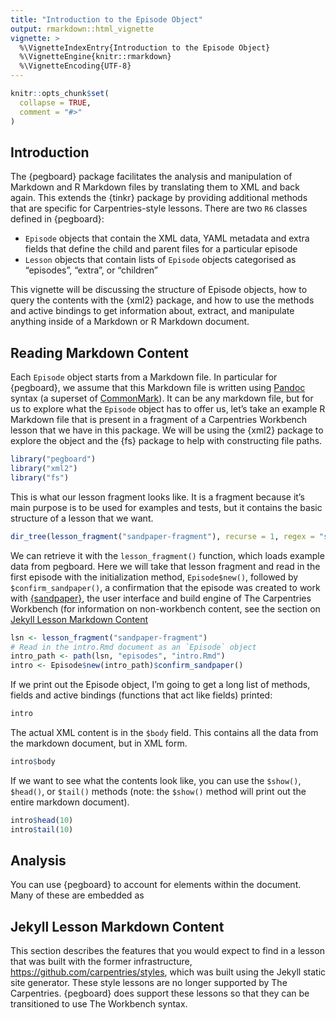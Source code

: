```yaml
---
title: "Introduction to the Episode Object"
output: rmarkdown::html_vignette
vignette: >
  %\VignetteIndexEntry{Introduction to the Episode Object}
  %\VignetteEngine{knitr::rmarkdown}
  %\VignetteEncoding{UTF-8}
---
```


```r
knitr::opts_chunk$set(
  collapse = TRUE,
  comment = "#>"
)
```

## Introduction

The {pegboard} package facilitates the analysis and manipulation of Markdown and
R Markdown files by translating them to XML and back again. This extends the
{tinkr} package by providing additional methods that are specific for 
Carpentries-style lessons. There are two `R6` classes defined in {pegboard}:

 - `Episode` objects that contain the XML data, YAML metadata and extra fields
   that define the child and parent files for a particular episode
 - `Lesson` objects that contain lists of `Episode` objects categorised as 
   "episodes", "extra", or "children"

This vignette will be discussing the structure of Episode objects, how to 
query the contents with the {xml2} package, and how to use the methods and 
active bindings to get information about, extract, and manipulate anything
inside of a Markdown or R Markdown document.

## Reading Markdown Content

Each `Episode` object starts from a Markdown file. In particular for {pegboard},
we assume that this Markdown file is written using
[Pandoc](https://pandoc.org/MANUAL.html) syntax (a superset of
[CommonMark](https://commonmark.org/)). It can be any markdown file, but for us
to explore what the `Episode` object has to offer us, let's take an example R
Markdown file that is present in a fragment of a Carpentries Workbench lesson
that we have in this package. We will be using the {xml2} package to explore
the object and the {fs} package to help with constructing file paths.

```r
library("pegboard")
library("xml2")
library("fs")
```

This is what our lesson fragment looks like. It is a fragment because it's main
purpose is to be used for examples and tests, but it contains the basic structure
of a lesson that we want. 

```r
dir_tree(lesson_fragment("sandpaper-fragment"), recurse = 1, regex = "site/[^R].*", invert = TRUE)
```

We can retrieve it with the `lesson_fragment()` function, which loads example
data from pegboard. Here we will take that lesson fragment and read in the first
episode with the initialization method, `Episode$new()`, followed by
`$confirm_sandpaper()`, a confirmation that the episode was created to work
with [{sandpaper}], the user interface and build engine of The Carpentries
Workbench (for information on non-workbench content, see the section on [Jekyll
Lesson Markdown Content](#jekyll-lesson-markdown-content)

[{sandpaper}]: https://carpentries.github.io/sandpaper/

```r
lsn <- lesson_fragment("sandpaper-fragment")
# Read in the intro.Rmd document as an `Episode` object
intro_path <- path(lsn, "episodes", "intro.Rmd")
intro <- Episode$new(intro_path)$confirm_sandpaper()
```

If we print out the Episode object, I'm going to get a long list of methods,
fields and active bindings (functions that act like fields) printed:

```r
intro
```

The actual XML content is in the `$body` field. This contains all the data from
the markdown document, but in XML form. 

```r
intro$body
```

If we want to see what the contents look like, you can use the `$show()`,
`$head()`, or `$tail()` methods (note: the `$show()` method will print out the
entire markdown document).

```r
intro$head(10)
intro$tail(10)
```

## Analysis

You can use {pegboard} to account for elements within the document. Many of
these are embedded as 

## Jekyll Lesson Markdown Content

This section describes the features that you would expect to find in a lesson
that was built with the former infrastructure,
<https://github.com/carpentries/styles>, which was built using the Jekyll
static site generator. These style lessons are no longer supported by The
Carpentries. {pegboard} does support these lessons so that they can be 
transitioned to use The Workbench syntax. 
